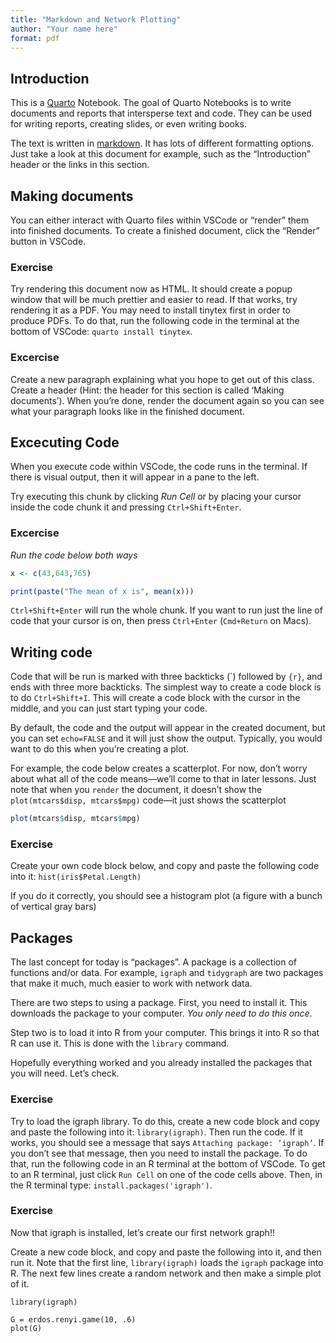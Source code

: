 ```yaml
---
title: "Markdown and Network Plotting"
author: "Your name here"
format: pdf
---
```


## Introduction

This is a [Quarto](https://quarto.org) Notebook. The goal of Quarto Notebooks is to write documents and reports that intersperse text and code. They can be used for writing reports, creating slides, or even writing books.

The text is written in [markdown](https://rmarkdown.rstudio.com/authoring_pandoc_markdown.html). It has lots of different formatting options. Just take a look at this document for example, such as the "Introduction" header or the links in this section.

## Making documents

You can either interact with Quarto files within VSCode or "render" them into finished documents. To create a finished document, click the "Render" button in VSCode. 

### Exercise

Try rendering this document now as HTML. It should create a popup window that will be much prettier and easier to read. If that works, try rendering it as a PDF. You may need to install tinytex first in order to produce PDFs. To do that, run the following code in the terminal at the bottom of VSCode: `quarto install tinytex`.


### Excercise

Create a new paragraph explaining what you hope to get out of this class. Create a header (Hint: the header for this section is called 'Making documents'). When you're done, render the document again so you can see what your paragraph looks like in the finished document.

## Excecuting Code

When you execute code within VSCode, the code runs in the terminal. If there is visual output, then it will appear in a pane to the left. 

Try executing this chunk by clicking *Run Cell* or by placing your cursor inside the code chunk it and pressing `Ctrl+Shift+Enter`. 

### Excercise

*Run the code below both ways*

```r
x <- c(43,643,765)

print(paste("The mean of x is", mean(x)))
```

`Ctrl+Shift+Enter` will run the whole chunk. If you want to run just the line of code that your cursor is on, then press `Ctrl+Enter` (`Cmd+Return` on Macs).

## Writing code

Code that will be run is marked with three backticks (\`) followed by `{r}`, and ends with three more backticks. The simplest way to create a code block is to do `Ctrl+Shift+I`. This will create a code block with the cursor in the middle, and you can just start typing your code. 

By default, the code and the output will appear in the created document, but you can set `echo=FALSE` and it will just show the output. Typically, you would want to do this when you're creating a plot.

For example, the code below creates a scatterplot. For now, don't worry about what all of the code means---we'll come to that in later lessons. Just note that when you `render` the document, it doesn't show the `plot(mtcars$disp, mtcars$mpg)` code---it just shows the scatterplot

```r
plot(mtcars$disp, mtcars$mpg)

```

### Exercise

Create your own code block below, and copy and paste the following code into it: `hist(iris$Petal.Length)`

If you do it correctly, you should see a histogram plot (a figure with a bunch of vertical gray bars)

## Packages

The last concept for today is "packages". A package is a collection of functions and/or data. For example, `igraph` and `tidygraph` are two packages that make it much, much easier to work with network data.

There are two steps to using a package. First, you need to install it. This downloads the package to your computer. *You only need to do this once*.

Step two is to load it into R from your computer. This brings it into R so that R can use it. This is done with the `library` command.

Hopefully everything worked and you already installed the packages that you will need. Let's check.

### Exercise

Try to load the igraph library. To do this, create a new code block and copy and paste the following into it: `library(igraph)`. Then run the code. If it works, you should see a message that says `Attaching package: ‘igraph’`. If you don't see that message, then you need to install the package. To do that, run the following code in an R terminal at the bottom of VSCode. To get to an R terminal, just click `Run Cell` on one of the code cells above. Then, in the R terminal type: `install.packages('igraph')`.

### Exercise

Now that igraph is installed, let's create our first network graph!!

Create a new code block, and copy and paste the following into it, and then run it. Note that the first line, `library(igraph)` loads the `igraph` package into R. The next few lines create a random network and then make a simple plot of it.

```
library(igraph)

G = erdos.renyi.game(10, .6)
plot(G)
```